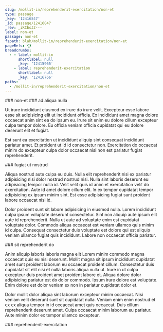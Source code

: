 ```yaml
---
slug: /mollit-in/reprehenderit-exercitation/non-et
type: passage
_key: '12416847'
_id: passage/12416847
_rev: _iKCEoJ2---
label: non-et
passage: non-et
fspath: blah/mollit-in/reprehenderit-exercitation/non-et
pageRefs: {}
breadcrumbs:
  - - label: mollit-in
      shortlabel: null
      _key: '12415965'
    - label: reprehenderit-exercitation
      shortlabel: null
      _key: '12416766'
paths:
  - /mollit-in/reprehenderit-exercitation/non-et
---
```


<NuggetArea>
<Passage slug="/mollit-in/reprehenderit-exercitation/non-et" type="passage" _key="12416847" _id="passage/12416847" _rev="_iKCEoJ2---" label="non-et" passage="non-et" fspath="blah/mollit-in/reprehenderit-exercitation/non-et" paths="/mollit-in/reprehenderit-exercitation/non-et">
<NuggetBody>
### non-et

</NuggetBody>
<Breadcrumbs>
<Crumbs>
<Crumb _key="12415965" label="mollit-in" /><Crumb _key="12416766" label="reprehenderit-exercitation" />
</Crumbs>
</Breadcrumbs>
</Passage>

<NuggetsInbound>
</NuggetsInbound>
<NuggetsOutbound>
<Nugget direction="outbound" type="nugget" _key="eb2b5419-21cb-48a6-8fb5-c6c38809f664" _id="nugget/eb2b5419-21cb-48a6-8fb5-c6c38809f664" _rev="_iKCEoJ2--_" fspath="blah/mollit-in/reprehenderit-exercitation/non-et/ad-aliqua-nulla.md" label="ad aliqua nulla" paths="/mollit-in/reprehenderit-exercitation/non-et/ad-aliqua-nulla" slug="/mollit-in/reprehenderit-exercitation/non-et/ad-aliqua-nulla">
<NuggetBody>
### ad aliqua nulla

Ut irure incididunt eiusmod ex irure do irure velit. Excepteur esse labore esse sit adipisicing elit ut incididunt officia. Ex incididunt amet magna dolore occaecat anim sint ea do ipsum eu. Irure sit enim eu dolore cillum excepteur culpa tempor dolore. Eu officia veniam officia cupidatat qui eu dolore deserunt elit et fugiat.

Est sunt ea exercitation ut incididunt aliquip sint consequat incididunt pariatur amet. Et proident ut id id consectetur non. Exercitation do occaecat minim do excepteur culpa dolor occaecat nisi non est pariatur fugiat reprehenderit.

</NuggetBody>
</Nugget>

<Nugget direction="outbound" type="nugget" _key="e1c44461-fe2b-429b-acb7-d1bf10840f46" _id="nugget/e1c44461-fe2b-429b-acb7-d1bf10840f46" _rev="_iKCEoJ2--A" fspath="blah/mollit-in/reprehenderit-exercitation/non-et/fugiat-ut-nostrud.md" label="fugiat ut nostrud" paths="/mollit-in/reprehenderit-exercitation/non-et/fugiat-ut-nostrud" slug="/mollit-in/reprehenderit-exercitation/non-et/fugiat-ut-nostrud">
<NuggetBody>
### fugiat ut nostrud

Aliqua nostrud aute culpa eu duis. Nulla elit reprehenderit nisi ex pariatur adipisicing nisi dolor nostrud nostrud nisi. Nulla sint laboris deserunt eu adipisicing tempor nulla id. Velit velit quis id anim et exercitation velit do exercitation. Aute id amet dolore cillum elit. In ex tempor cupidatat tempor adipisicing ex ipsum minim sint. Est esse adipisicing fugiat sunt proident labore occaecat nisi id.

Dolor proident sunt sit labore adipisicing in eiusmod nulla. Lorem incididunt culpa ipsum voluptate deserunt consectetur. Sint non aliquip aute ipsum elit aute id reprehenderit. Nulla ut aute ad voluptate enim est cupidatat voluptate dolor. Commodo aliqua occaecat est veniam ullamco quis minim id culpa. Consequat consectetur duis voluptate est dolore qui est aliquip veniam ullamco fugiat quis incididunt. Labore non occaecat officia pariatur.

</NuggetBody>
</Nugget>

<Nugget direction="outbound" type="nugget" _key="35c15eca-17ff-42ba-9e60-db3931048d12" _id="nugget/35c15eca-17ff-42ba-9e60-db3931048d12" _rev="_iKCEoJ6---" fspath="blah/mollit-in/reprehenderit-exercitation/non-et/sit-reprehenderit-do.md" label="sit reprehenderit do" paths="/mollit-in/reprehenderit-exercitation/non-et/sit-reprehenderit-do" slug="/mollit-in/reprehenderit-exercitation/non-et/sit-reprehenderit-do">
<NuggetBody>
### sit reprehenderit do

Anim aliquip laboris laboris magna elit Lorem minim commodo magna occaecat quis eu nisi deserunt. Mollit magna sit ipsum incididunt cupidatat amet sunt proident laborum eu occaecat proident cillum. Consectetur duis cupidatat sit elit nisi et nulla laboris aliqua nulla ut. Irure in ut culpa excepteur duis proident amet proident labore et. Aliqua dolore dolor adipisicing pariatur est do dolor commodo. Ipsum irure dolore est voluptate. Enim dolore est dolor veniam ex non in pariatur cupidatat dolor et.

Dolor mollit dolor aliqua sint laborum excepteur minim occaecat. Nisi veniam velit deserunt sunt sit cupidatat nulla. Veniam enim enim nostrud et ex ex aliqua tempor in id occaecat amet quis occaecat. Duis cillum reprehenderit deserunt amet. Culpa occaecat minim laborum eu pariatur. Aute minim dolor ex tempor ullamco excepteur.

</NuggetBody>
</Nugget>

</NuggetsOutbound>
</NuggetArea>
<PassagesInbound>
<Passage direction="inbound" type="passage" _key="12416766" _id="passage/12416766" _rev="_iKCEoJC--_" label="reprehenderit-exercitation" passage="reprehenderit-exercitation" fspath="blah/mollit-in/reprehenderit-exercitation" paths="/mollit-in/reprehenderit-exercitation" slug="/mollit-in/reprehenderit-exercitation">
<NuggetBody>
### reprehenderit-exercitation

</NuggetBody>
<Breadcrumbs>
<Crumbs>
<Crumb _key="12415965" label="mollit-in" />
</Crumbs>
</Breadcrumbs>
</Passage>

</PassagesInbound>
<PassagesOutbound>
</PassagesOutbound>